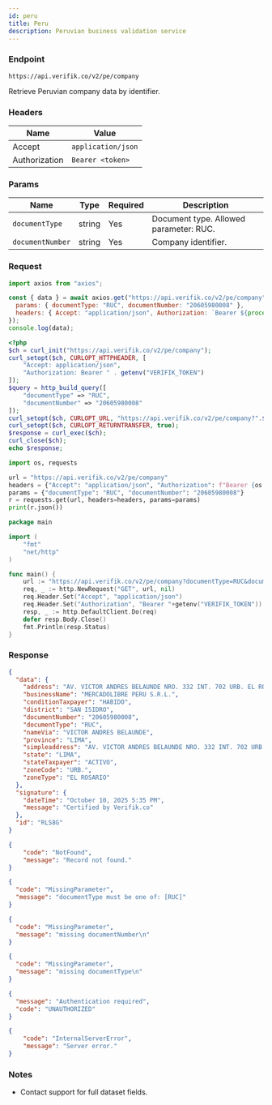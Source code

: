 ```yaml
---
id: peru
title: Peru
description: Peruvian business validation service
---
```



### Endpoint

```
https://api.verifik.co/v2/pe/company
```

Retrieve Peruvian company data by identifier.

### Headers

| Name | Value |
| --- | --- |
| Accept | `application/json` |
| Authorization | `Bearer <token>` |

### Params

| Name | Type | Required | Description |
| --- | --- | --- | --- |
| `documentType` | string | Yes | Document type. Allowed parameter: RUC. |
| `documentNumber` | string | Yes | Company identifier. |

### Request

<Tabs>
  <TabItem value="node" label="Node.js">

```javascript
import axios from "axios";

const { data } = await axios.get("https://api.verifik.co/v2/pe/company", {
  params: { documentType: "RUC", documentNumber: "20605980008" },
  headers: { Accept: "application/json", Authorization: `Bearer ${process.env.VERIFIK_TOKEN}` },
});
console.log(data);
```

  </TabItem>
  <TabItem value="php" label="PHP">

```php
<?php
$ch = curl_init("https://api.verifik.co/v2/pe/company");
curl_setopt($ch, CURLOPT_HTTPHEADER, [
    "Accept: application/json",
    "Authorization: Bearer " . getenv("VERIFIK_TOKEN")
]);
$query = http_build_query([
    "documentType" => "RUC",
    "documentNumber" => "20605980008"
]);
curl_setopt($ch, CURLOPT_URL, "https://api.verifik.co/v2/pe/company?".$query);
curl_setopt($ch, CURLOPT_RETURNTRANSFER, true);
$response = curl_exec($ch);
curl_close($ch);
echo $response;
```

  </TabItem>
  <TabItem value="python" label="Python">

```python
import os, requests

url = "https://api.verifik.co/v2/pe/company"
headers = {"Accept": "application/json", "Authorization": f"Bearer {os.getenv('VERIFIK_TOKEN')}"}
params = {"documentType": "RUC", "documentNumber": "20605980008"}
r = requests.get(url, headers=headers, params=params)
print(r.json())
```

  </TabItem>
  <TabItem value="go" label="Go">

```go
package main

import (
    "fmt"
    "net/http"
)

func main() {
    url := "https://api.verifik.co/v2/pe/company?documentType=RUC&documentNumber=20605980008"
    req, _ := http.NewRequest("GET", url, nil)
    req.Header.Set("Accept", "application/json")
    req.Header.Set("Authorization", "Bearer "+getenv("VERIFIK_TOKEN"))
    resp, _ := http.DefaultClient.Do(req)
    defer resp.Body.Close()
    fmt.Println(resp.Status)
}
```

  </TabItem>
</Tabs>

### Response

<Tabs>
  <TabItem value="200" label="200">

```json
{
  "data": {
    "address": "AV. VICTOR ANDRES BELAUNDE NRO. 332 INT. 702 URB. EL ROSARIO - LIMA LIMA SAN ISIDRO",
    "businessName": "MERCADOLIBRE PERU S.R.L.",
    "conditionTaxpayer": "HABIDO",
    "district": "SAN ISIDRO",
    "documentNumber": "20605980008",
    "documentType": "RUC",
    "nameVia": "VICTOR ANDRES BELAUNDE",
    "province": "LIMA",
    "simpleaddress": "AV. VICTOR ANDRES BELAUNDE NRO. 332 INT. 702 URB. EL ROSARIO",
    "state": "LIMA",
    "stateTaxpayer": "ACTIVO",
    "zoneCode": "URB.",
    "zoneType": "EL ROSARIO"
  },
  "signature": {
    "dateTime": "October 10, 2025 5:35 PM",
    "message": "Certified by Verifik.co"
  },
  "id": "RLS8G"
}
```

  </TabItem>
  <TabItem value="404" label="404">

```json
{
    "code": "NotFound",
    "message": "Record not found."
}
```

  </TabItem>
  <TabItem value="409" label="409">

```json
{
  "code": "MissingParameter",
  "message": "documentType must be one of: [RUC]"
}
```
```json
{
  "code": "MissingParameter",
  "message": "missing documentNumber\n"
}
```
```json
{
  "code": "MissingParameter",
  "message": "missing documentType\n"
}
```

  </TabItem>
  <TabItem value="401" label="401">

```json
{
  "message": "Authentication required",
  "code": "UNAUTHORIZED"
}
```

  </TabItem>
  <TabItem value="500" label="500">

```json
{
    "code": "InternalServerError",
    "message": "Server error."
}
```

  </TabItem>
</Tabs>

### Notes

- Contact support for full dataset fields.


